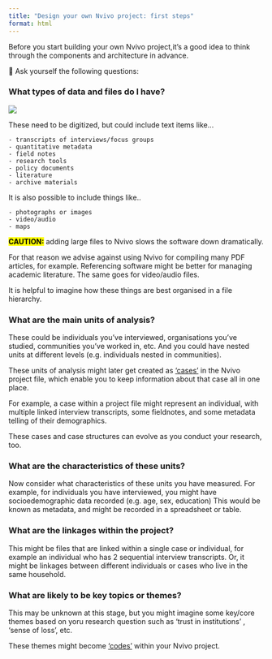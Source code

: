 ```yaml
---
title: "Design your own Nvivo project: first steps"
format: html
---
```


Before you start building your own Nvivo project,it's a good idea to think through the components and architecture in advance.  

🤔 Ask yourself the following questions: 

### **What types of data and files do I have?**


![](images/design 1.png)

These need to be digitized, but could include text items like...
  
    - transcripts of interviews/focus groups 
    - quantitative metadata
    - field notes 
    - research tools
    - policy documents
    - literature 
    - archive materials
    
   It is also possible to include things like.. 
   
    - photographs or images
    - video/audio 
    - maps 
    
**[CAUTION:]{.mark}** adding large files to Nvivo slows the software down dramatically. 

For that reason we advise against using Nvivo for compiling many PDF articles, for example.  Referencing software might be better for managing academic literature. The same goes for video/audio files. 
  
It is helpful to imagine how these things are best organised in a file hierarchy. 
  
### **What are the main units of analysis?** 
  
  These could be individuals you've interviewed, organisations you've studied, communities you've worked in, etc. And you could have nested units at different levels (e.g. individuals nested in communities). 
  
  These units of analysis might later get created as ['cases'](https://help-nv.qsrinternational.com/20/win/Content/cases/cases.html) in the Nvivo project file, which enable you to keep information about that case all in one place.  
  
  For example, a case within a project file might represent an individual, with multiple linked interview transcripts, some fieldnotes, and some metadata telling of their demographics. 
  
  These cases and case structures can evolve as you conduct your research, too. 
  
  
### **What are the characteristics of these units?**
  
  Now consider what characteristics of these units you have measured. For example, for individuals you have interviewed, you might have socioedemographic data recorded (e.g. age, sex, education)
  This would be known as metadata, and might be recorded in a spreadsheet or table. 
  
### **What are the linkages within the project?**

This might be files that are linked within a single case or individual, for example an individual who has 2 sequential interview transcripts. Or, it might be linkages between different individuals or cases who live in the same household. 

### **What are likely to be key topics or themes?**

This may be unknown at this stage, but you might imagine some key/core themes based on yoru research question such as 'trust in institutions' , 'sense of loss', etc. 

These themes might become ['codes'](https://help-nv.qsrinternational.com/12/win/v12.1.115-d3ea61/Content/nodes/codes.htm)  within your Nvivo project. 

